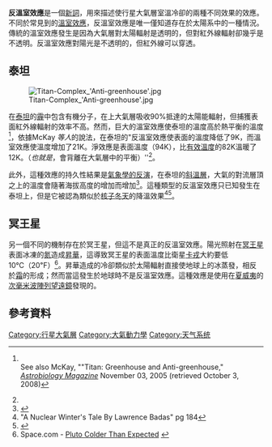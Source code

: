 '''反溫室效應'''是一個[[新詞|新詞]]，用來描述使行星大氣層室溫冷卻的兩種不同效果的效應。不同於常見到的[[溫室效應|溫室效應]]，反溫室效應是唯一僅知道存在於太陽系中的一種情況。傳統的溫室效應發生是因為大氣層對太陽輻射是透明的，但對紅外線輻射卻幾乎是不透明。反溫室效應對陽光是不透明的，但紅外線可以穿透。

== 泰坦 ==
[[Image:Titan-Complex_'Anti-greenhouse'.jpg|thumb]]

在[[土衛六|泰坦]]的[[霾|霾]]中包含有機分子，在上大氣層吸收90%抵達的太陽能輻射，但捕獲表面紅外線輻射的效率不高。然而，巨大的溫室效應使泰坦的溫度高於熱平衡的溫度<ref name="McKay">{{cite journal |author=C.P. McKay, J.B. Pollack, and R. Courtin |title=Titan: Greenhouse and Anti-greenhouse Effects on Titan |journal=Science |volume=253 |issue=5024 |pages=1118–21 |date=6 September 1991 |doi=10.1126/science.11538492 |url=http://www.sciencemag.org/cgi/content/abstract/253/5024/1118.abstract |pmid=11538492 }}<br/>See also McKay, ""Titan: Greenhouse and Anti-greenhouse,"  ''[http://www.astrobio.net/news/article1762.html Astrobiology Magazine] {{Wayback|url=http://www.astrobio.net/news/article1762.html |date=20060213235950 }}'' November 03, 2005 (retrieved October 3, 2008)</ref>，依據McKay ''等人''的說法，在泰坦的"反溫室效應使表面的溫度降低了9K，而溫室效應使溫度增加了21K。淨效應是表面溫度（94K），比[[有效溫度|有效溫度]]的82K溫暖了12K。（''也就是''，會背離在大氣層中的平衡）''<ref name= "McKay" />。

此外，這種效應的持久性結果是[[逆溫|氣象學的反演]]，在泰坦的[[斜溫層|斜溫層]]，大氣的對流層頂之上的溫度會隨著海拔高度的增加而增加<ref>{{Cite web |url=http://www.lpl.arizona.edu/~griffith/pdf/Icarus_129_498.pdf |title=Temperature Lapse Rate and Methane in Titan’s Troposphere |accessdate=2015-09-30 |archive-date=2016-03-04 |archive-url=https://web.archive.org/web/20160304023538/http://www.lpl.arizona.edu/~griffith/pdf/Icarus_129_498.pdf |dead-url=yes }}</ref>。這種類型的反溫室效應只已知發生在泰坦上，但是它被認為類似於[[核子冬天|核子冬天]]的降溫效果<ref>"A Nuclear Winter's Tale By Lawrence Badas" pg 184</ref><ref>{{Cite web |url=http://books.google.com.co/books?hl=zh-CN&id=hq7_TAFD4osC&q=nuclear+winter#v=snippet&q=nuclear%20winter&f=false |title=William R. Cotton, Roger A. Pielke, Sr Cambridge University Press, 2007, pg 216 |accessdate=2015-09-30 |archive-date=2014-09-24 |archive-url=https://web.archive.org/web/20140924072251/http://books.google.com.co/books?hl=zh-CN&id=hq7_TAFD4osC&q=nuclear+winter#v=snippet&q=nuclear%20winter&f=false |dead-url=no }}</ref>。

== 冥王星 ==
另一個不同的機制存在於冥王星，但這不是真正的反溫室效應。陽光照射在[[冥王星|冥王星]]表面冰凍的[[氮|氮]]造成[[昇華|昇華]]，這導致冥王星的表面溫度比衛星[[冥衛一|卡戎]]大約要低10℃（20℉）<ref>Space.com - [http://www.space.com/scienceastronomy/060103_pluto_cold.html Pluto Colder Than Expected] {{Wayback|url=http://www.space.com/scienceastronomy/060103_pluto_cold.html |date=20100516110327 }}</ref>。昇華造成的冷卻類似於太陽輻射直接使地球上的冰蒸發，相反於[[霜|霜]]的形成；然而當這發生於地球時不是反溫室效應。這種效應是使用在[[夏威夷|夏威夷]]的[[次毫米波陣列望遠鏡|次毫米波陣列望遠鏡]]發現的。

== 參考資料 ==
{{Reflist}}

{{DEFAULTSORT:Anti-Greenhouse Effect}}
[[Category:行星大氣層|Category:行星大氣層]]
[[Category:大氣動力學|Category:大氣動力學]]
[[Category:天气系统|Category:天气系统]]